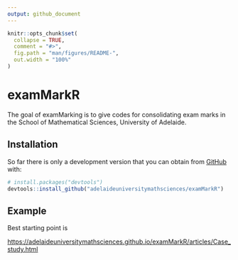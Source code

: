 ```yaml
---
output: github_document
---
```


<!-- README.md is generated from README.Rmd. Please edit that file -->

```r
knitr::opts_chunk$set(
  collapse = TRUE,
  comment = "#>",
  fig.path = "man/figures/README-",
  out.width = "100%"
)
```

# examMarkR

<!-- badges: start -->
<!-- badges: end -->

The goal of examMarking is to give codes for consolidating exam marks in the School of Mathematical Sciences, University of Adelaide. 

## Installation

So far there is only a development version that you can obtain from  [GitHub](https://github.com/) with:

``` r
# install.packages("devtools")
devtools::install_github("adelaideuniversitymathsciences/examMarkR")
```
## Example

Best starting  point is 

<https://adelaideuniversitymathsciences.github.io/examMarkR/articles/Case_study.html>

